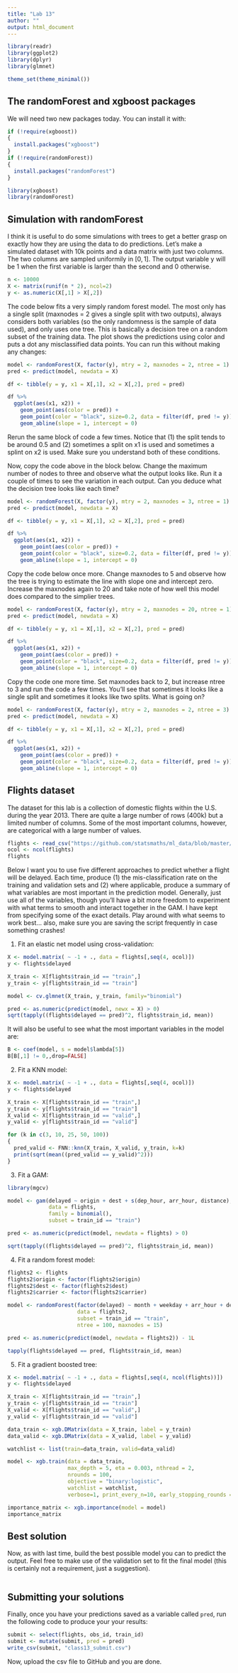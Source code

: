 ```yaml
---
title: "Lab 13"
author: ""
output: html_document
---
```


```r
library(readr)
library(ggplot2)
library(dplyr)
library(glmnet)

theme_set(theme_minimal())
```

## The randomForest and xgboost packages

We will need two new packages today. You can install it with:

```r
if (!require(xgboost))
{
  install.packages("xgboost")
}
if (!require(randomForest))
{
  install.packages("randomForest")
}

library(xgboost)
library(randomForest)
```

## Simulation with randomForest

I think it is useful to do some simulations with trees to get a better grasp
on exactly how they are using the data to do predictions. Let's make a simulated
dataset with 10k points and a data matrix with just two columns. The two columns
are sampled uniformily in $[0,1]$. The output variable y will be 1 when the first
variable is larger than the second and 0 otherwise.

```r
n <- 10000
X <- matrix(runif(n * 2), ncol=2)
y <- as.numeric(X[,1] > X[,2])
```

The code below fits a very simply random forest model. The most only has a single
split (maxnodes = 2 gives a single split with two outputs), always considers both
variables (so the only randomness is the sample of data used), and only uses one
tree. This is basically a decision tree on a random subset of the training data.
The plot shows the predictions using color and puts a dot any misclassified data
points. You can run this without making any changes:

```r
model <- randomForest(X, factor(y), mtry = 2, maxnodes = 2, ntree = 1)
pred <- predict(model, newdata = X)

df <- tibble(y = y, x1 = X[,1], x2 = X[,2], pred = pred)

df %>%
  ggplot(aes(x1, x2)) +
    geom_point(aes(color = pred)) +
    geom_point(color = "black", size=0.2, data = filter(df, pred != y)) +
    geom_abline(slope = 1, intercept = 0)
```

Rerun the same block of code a few times. Notice that (1) the split tends to be around
0.5 and (2) sometimes a split on x1 is used and sometimes a splint on x2 is used. Make
sure you understand both of these conditions.

Now, copy the code above in the block below. Change the maximum number of nodes to
three and observe what the output looks like. Run it a couple of times to see the
variation in each output. Can you deduce what the decision tree looks like each
time?

```r
model <- randomForest(X, factor(y), mtry = 2, maxnodes = 3, ntree = 1)
pred <- predict(model, newdata = X)

df <- tibble(y = y, x1 = X[,1], x2 = X[,2], pred = pred)

df %>%
  ggplot(aes(x1, x2)) +
    geom_point(aes(color = pred)) +
    geom_point(color = "black", size=0.2, data = filter(df, pred != y)) +
    geom_abline(slope = 1, intercept = 0)
```

Copy the code below once more. Change maxnodes to 5 and observe how
the tree is trying to estimate the line with slope one and intercept zero.
Increase the maxnodes again to 20 and take note of how well this model
does compared to the simplier trees.

```r
model <- randomForest(X, factor(y), mtry = 2, maxnodes = 20, ntree = 1)
pred <- predict(model, newdata = X)

df <- tibble(y = y, x1 = X[,1], x2 = X[,2], pred = pred)

df %>%
  ggplot(aes(x1, x2)) +
    geom_point(aes(color = pred)) +
    geom_point(color = "black", size=0.2, data = filter(df, pred != y)) +
    geom_abline(slope = 1, intercept = 0)
```

Copy the code one more time. Set maxnodes back to 2, but increase ntree
to 3 and run the code a few times. You'll see that sometimes it looks like
a single split and sometimes it looks like two splits. What is going on?

```r
model <- randomForest(X, factor(y), mtry = 2, maxnodes = 2, ntree = 3)
pred <- predict(model, newdata = X)

df <- tibble(y = y, x1 = X[,1], x2 = X[,2], pred = pred)

df %>%
  ggplot(aes(x1, x2)) +
    geom_point(aes(color = pred)) +
    geom_point(color = "black", size=0.2, data = filter(df, pred != y)) +
    geom_abline(slope = 1, intercept = 0)
```

## Flights dataset

The dataset for this lab is a collection of domestic flights within
the U.S. during the year 2013. There are quite a large number of rows
(400k) but a limited number of columns. Some of the most important columns,
however, are categorical with a large number of values.

```r
flights <- read_csv("https://github.com/statsmaths/ml_data/blob/master/flights_small.csv?raw=true")
ocol <- ncol(flights)
flights
```

Below I want you to use five different approaches to predict whether a flight
will be delayed. Each time, produce (1) the mis-classification rate on the training
and validation sets and (2) where applicable, produce a summary of what variables
are most important in the prediction model. Generally, just use all of the variables,
though you'll have a bit more freedom to experiment with what terms to smooth and
interact together in the GAM. I have kept from specifying some of the exact details.
Play around with what seems to work best... also, make sure you are saving the script
frequently in case something crashes!

1. Fit an elastic net model using cross-validation:

```r
X <- model.matrix( ~ -1 + ., data = flights[,seq(4, ocol)])
y <- flights$delayed

X_train <- X[flights$train_id == "train",]
y_train <- y[flights$train_id == "train"]

model <- cv.glmnet(X_train, y_train, family="binomial")

pred <- as.numeric(predict(model, newx = X) > 0)
sqrt(tapply((flights$delayed == pred)^2, flights$train_id, mean))
```

It will also be useful to see what the most important variables in the model are:

```r
B <- coef(model, s = model$lambda[5])
B[B[,1] != 0,,drop=FALSE]
```


2. Fit a KNN model:

```r
X <- model.matrix( ~ -1 + ., data = flights[,seq(4, ocol)])
y <- flights$delayed

X_train <- X[flights$train_id == "train",]
y_train <- y[flights$train_id == "train"]
X_valid <- X[flights$train_id == "valid",]
y_valid <- y[flights$train_id == "valid"]

for (k in c(3, 10, 25, 50, 100))
{
  pred_valid <- FNN::knn(X_train, X_valid, y_train, k=k)
  print(sqrt(mean((pred_valid == y_valid)^2)))
}
```

3. Fit a GAM:

```r
library(mgcv)

model <- gam(delayed ~ origin + dest + s(dep_hour, arr_hour, distance),
             data = flights,
             family = binomial(),
             subset = train_id == "train")

pred <- as.numeric(predict(model, newdata = flights) > 0)

sqrt(tapply((flights$delayed == pred)^2, flights$train_id, mean))
```

4. Fit a random forest model:

```r
flights2 <- flights
flights2$origin <- factor(flights2$origin)
flights2$dest <- factor(flights2$dest)
flights2$carrier <- factor(flights2$carrier)

model <- randomForest(factor(delayed) ~ month + weekday + arr_hour + dep_hour + origin + dest + distance + carrier,
                      data = flights2,
                      subset = train_id == "train",
                      ntree = 100, maxnodes = 15)

pred <- as.numeric(predict(model, newdata = flights2)) - 1L

tapply(flights$delayed == pred, flights$train_id, mean)
```

5. Fit a gradient boosted tree:

```r
X <- model.matrix( ~ -1 + ., data = flights[,seq(4, ncol(flights))])
y <- flights$delayed

X_train <- X[flights$train_id == "train",]
y_train <- y[flights$train_id == "train"]
X_valid <- X[flights$train_id == "valid",]
y_valid <- y[flights$train_id == "valid"]

data_train <- xgb.DMatrix(data = X_train, label = y_train)
data_valid <- xgb.DMatrix(data = X_valid, label = y_valid)

watchlist <- list(train=data_train, valid=data_valid)

model <- xgb.train(data = data_train,
                   max_depth = 5, eta = 0.003, nthread = 2,
                   nrounds = 100,
                   objective = "binary:logistic",
                   watchlist = watchlist,
                   verbose=1, print_every_n=10, early_stopping_rounds = 100)
```

```r
importance_matrix <- xgb.importance(model = model)
importance_matrix
```

## Best solution

Now, as with last time, build the best possible model you can to
predict the output. Feel free to make use of the validation set
to fit the final model (this is certainly not a requirement, just
a suggestion).

```r

```

## Submitting your solutions

Finally, once you have your predictions saved as a variable called `pred`,
run the following code to produce your your results:

```r
submit <- select(flights, obs_id, train_id)
submit <- mutate(submit, pred = pred)
write_csv(submit, "class13_submit.csv")
```

Now, upload the csv file to GitHub and you are done.
